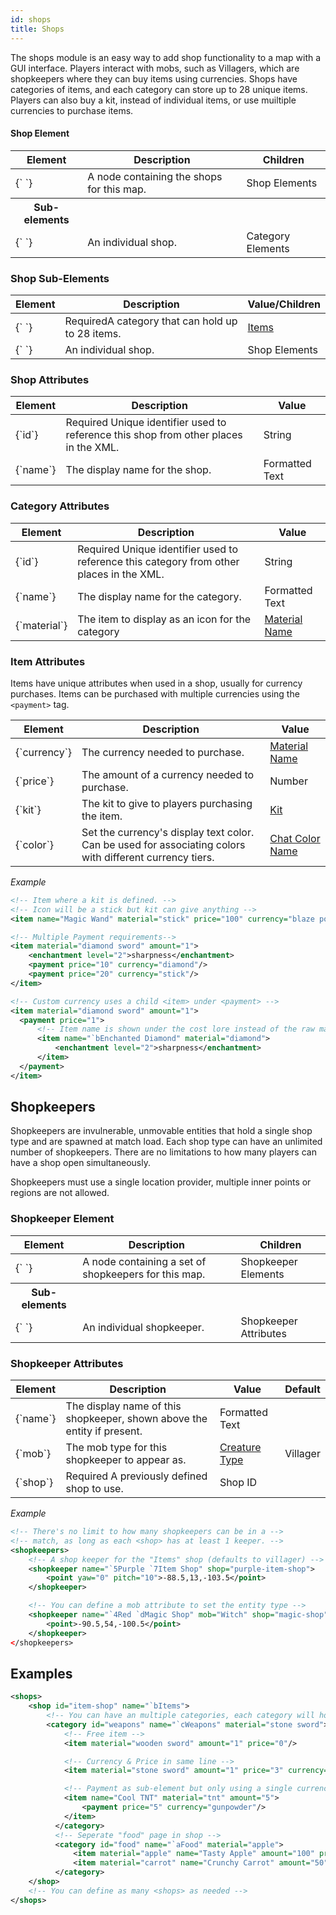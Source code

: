 ```yaml
---
id: shops
title: Shops
---
```


The shops module is an easy way to add shop functionality to a map with a GUI interface.
Players interact with mobs, such as Villagers, which are shopkeepers where they can buy items using currencies.
Shops have categories of items, and each category can store up to 28 unique items.
Players can also buy a kit, instead of individual items, or use muiltiple currencies to purchase items.

#### Shop Element

<div className="table-container">
  <table>
    <thead>
      <tr>
        <th>Element</th>
        <th>Description</th>
        <th>Children</th>
      </tr>
    </thead>
    <tbody>
      <tr>
        <td>
          <label>{`<shops> </shops>`}</label>
        </td>
        <td>A node containing the shops for this map.</td>
        <td>
          <span className="badge badge--secondary">Shop Elements</span>
        </td>
      </tr>
      <tr>
        <th>Sub-elements</th>
        <th />
        <th />
      </tr>
      <tr>
        <td>
          <label>{`<shop> </shop>`}</label>
        </td>
        <td>An individual shop.</td>
        <td>
          <span className="badge badge--secondary">Category Elements</span>
        </td>
      </tr>
    </tbody>
  </table>
</div>

### Shop Sub-Elements

<div className="table-container">
  <table>
    <thead>
      <tr>
        <th>Element</th>
        <th>Description</th>
        <th>Value/Children</th>
      </tr>
    </thead>
    <tbody>
      <tr>
        <td>
          <label>{`<category> </category>`}</label>
        </td>
        <td>
          <span className="badge badge--danger">Required</span>A category that
          can hold up to 28 items.
        </td>
        <td>
          <a href="/docs/modules/gear/items">Items</a>
        </td>
      </tr>
      <tr>
        <td>
          <label>{`<shop> </shop>`}</label>
        </td>
        <td>An individual shop.</td>
        <td>
          <span className="badge badge--secondary">Shop Elements</span>
        </td>
      </tr>
    </tbody>
  </table>
</div>

### Shop Attributes

<div className="table-container">
  <table>
    <thead>
      <tr>
        <th>Element</th>
        <th>Description</th>
        <th>Value</th>
      </tr>
    </thead>
    <tbody>
      <tr>
        <td>
          <label>{`id`}</label>
        </td>
        <td>
          <span className="badge badge--danger">Required</span>
          Unique identifier used to reference this shop from other places in the XML.
        </td>
        <td>
          <span className="badge badge--primary">String</span>
        </td>
      </tr>
      <tr>
        <td>
          <label>{`name`}</label>
        </td>
        <td>The display name for the shop.</td>
        <td>
          <span className="badge badge--primary">Formatted Text</span>
        </td>
      </tr>
    </tbody>
  </table>
</div>

### Category Attributes

<div className="table-container">
  <table>
    <thead>
      <tr>
        <th>Element</th>
        <th>Description</th>
        <th>Value</th>
      </tr>
    </thead>
    <tbody>
      <tr>
        <td>
          <label>{`id`}</label>
        </td>
        <td>
          <span className="badge badge--danger">Required</span>
          Unique identifier used to reference this category from other places in the XML.
        </td>
        <td>
          <span className="badge badge--primary">String</span>
        </td>
      </tr>
      <tr>
        <td>
          <label>{`name`}</label>
        </td>
        <td>The display name for the category.</td>
        <td>
          <span className="badge badge--primary">Formatted Text</span>
        </td>
      </tr>
      <tr>
        <td>
          <label>{`material`}</label>
        </td>
        <td>The item to display as an icon for the category</td>
        <td>
          <a href="/docs/reference/items/inventory#material_matchers">
            Material Name
          </a>
        </td>
      </tr>
    </tbody>
  </table>
</div>

### Item Attributes

Items have unique attributes when used in a shop, usually for currency purchases.
Items can be purchased with multiple currencies using the `<payment>` tag.

<div className="table-container">
  <table>
    <thead>
      <tr>
        <th>Element</th>
        <th>Description</th>
        <th>Value</th>
      </tr>
    </thead>
    <tbody>
      <tr>
        <td>
          <label>{`currency`}</label>
        </td>
        <td>The currency needed to purchase.</td>
        <td>
          <a href="/docs/reference/items/inventory#material_matchers">
            Material Name
          </a>
        </td>
      </tr>
      <tr>
        <td>
          <label>{`price`}</label>
        </td>
        <td>The amount of a currency needed to purchase.</td>
        <td>
          <span className="badge badge--primary">Number</span>
        </td>
      </tr>
      <tr>
        <td>
          <label>{`kit`}</label>
        </td>
        <td>The kit to give to players purchasing the item.</td>
        <td>
          <a href="/docs/modules/gear/kits">Kit</a>
        </td>
      </tr>
      <tr>
        <td>
          <label>{`color`}</label>
        </td>
        <td>Set the currency's display text color. Can be used for associating colors with different currency tiers.</td>
        <td>
          <a href="/docs/reference/misc/formatting#chatColors">
            Chat Color Name
          </a>
        </td>
      </tr>
    </tbody>
  </table>
</div>

_Example_

```xml
<!-- Item where a kit is defined. -->
<!-- Icon will be a stick but kit can give anything -->
<item name="Magic Wand" material="stick" price="100" currency="blaze powder" kit="magic-kit">

<!-- Multiple Payment requirements-->
<item material="diamond sword" amount="1">
    <enchantment level="2">sharpness</enchantment>
    <payment price="10" currency="diamond"/>
    <payment price="20" currency="stick"/>
</item>

<!-- Custom currency uses a child <item> under <payment> -->
<item material="diamond sword" amount="1">
  <payment price="1">
      <!-- Item name is shown under the cost lore instead of the raw material name -->
      <item name="`bEnchanted Diamond" material="diamond">
          <enchantment level="2">sharpness</enchantment>
      </item>
  </payment>
</item>
```

## Shopkeepers

Shopkeepers are invulnerable, unmovable entities that hold a single shop type and are spawned at match load.
Each shop type can have an unlimited number of shopkeepers. There are no limitations to how many players
can have a shop open simultaneously.

Shopkeepers must use a single location provider, multiple inner points or regions are not allowed.

### Shopkeeper Element

<div className="table-container">
  <table>
    <thead>
      <tr>
        <th>Element</th>
        <th>Description</th>
        <th>Children</th>
      </tr>
    </thead>
    <tbody>
      <tr>
        <td>
          <label>{`<shopkeepers> </shopkeepers>`}</label>
        </td>
        <td>A node containing a set of shopkeepers for this map.</td>
        <td>
          <span className="badge badge--secondary">Shopkeeper Elements</span>
        </td>
      </tr>
      <tr>
        <th>Sub-elements</th>
        <th />
        <th />
      </tr>
      <tr>
        <td>
          <label>{`<shopkeeper> </shopkeeper>`}</label>
        </td>
        <td>An individual shopkeeper.</td>
        <td>
          <span className="badge badge--secondary">Shopkeeper Attributes</span>
        </td>
      </tr>
    </tbody>
  </table>
</div>

### Shopkeeper Attributes

<div className="table-container">
  <table>
    <thead>
      <tr>
        <th>Element</th>
        <th>Description</th>
        <th>Value</th>
        <th>Default</th>
      </tr>
    </thead>
    <tbody>
      <tr>
        <td>
          <label>{`name`}</label>
        </td>
        <td>The display name of this shopkeeper, shown above the entity if present.</td>
        <td>
          <span className="badge badge--primary">Formatted Text</span>
        </td>
        <td></td>
      </tr>
      <tr>
        <td>
          <label>{`mob`}</label>
        </td>
        <td>
          The mob type for this shopkeeper to appear as.
        </td>
        <td>
          <a href="/docs/reference/entities/entity-types">Creature Type</a>
        </td>
        <td>Villager</td>
      </tr>
      <tr>
        <td>
          <label>{`shop`}</label>
        </td>
        <td>
          <span className="badge badge--danger">Required</span>
          A previously defined shop to use.
        </td>
        <td>Shop ID</td>
        <td></td>
      </tr>
    </tbody>
  </table>
</div>

_Example_

```xml
<!-- There's no limit to how many shopkeepers can be in a -->
<!-- match, as long as each <shop> has at least 1 keeper. -->
<shopkeepers>
    <!-- A shop keeper for the "Items" shop (defaults to villager) -->
    <shopkeeper name="`5Purple `7Item Shop" shop="purple-item-shop">
        <point yaw="0" pitch="10">-88.5,13,-103.5</point>
    </shopkeeper>

    <!-- You can define a mob attribute to set the entity type -->
    <shopkeeper name="`4Red `dMagic Shop" mob="Witch" shop="magic-shop" />
        <point>-90.5,54,-100.5</point>
    </shopkeeper>
</shopkeepers>
```

## Examples

```xml
<shops>
    <shop id="item-shop" name="`bItems">
        <!-- You can have an multiple categories, each category will hold up to 28 items -->
        <category id="weapons" name="`cWeapons" material="stone sword">
            <!-- Free item -->
            <item material="wooden sword" amount="1" price="0"/>

            <!-- Currency & Price in same line -->
            <item material="stone sword" amount="1" price="3" currency="emerald" />

            <!-- Payment as sub-element but only using a single currency -->
            <item name="Cool TNT" material="tnt" amount="5">
                <payment price="5" currency="gunpowder"/>
            </item>
          </category>
          <!-- Seperate "food" page in shop -->
          <category id="food" name="`aFood" material="apple">
              <item material="apple" name="Tasty Apple" amount="100" price="10" currency="gold ingot"/>
              <item material="carrot" name="Crunchy Carrot" amount="50" price="4" currency="gold ingot"/>
          </category>
    </shop>
    <!-- You can define as many <shops> as needed -->
</shops>
```
